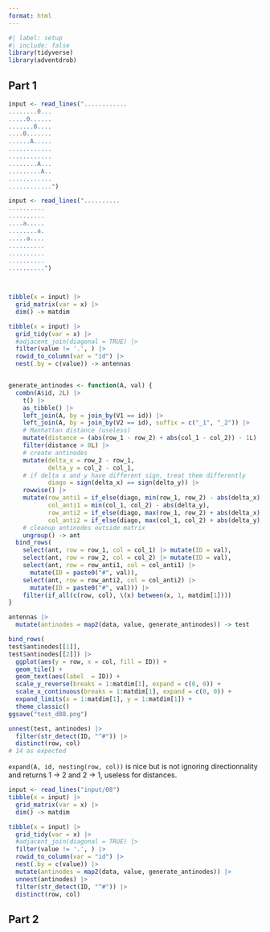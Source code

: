 ```yaml
---
format: html
---
```


```r
#| label: setup
#| include: false
library(tidyverse)
library(adventdrob)
```


## Part 1

```r
input <- read_lines("............
........0...
.....0......
.......0....
....0.......
......A.....
............
............
........A...
.........A..
............
............")

input <- read_lines("..........
..........
..........
....a.....
........a.
.....a....
..........
..........
..........
..........")



tibble(x = input) |> 
  grid_matrix(var = x) |> 
  dim() -> matdim

tibble(x = input) |> 
  grid_tidy(var = x) |>
  #adjacent_join(diagonal = TRUE) |> 
  filter(value != '.', ) |> 
  rowid_to_column(var = "id") |> 
  nest(.by = c(value)) -> antennas


generate_antinodes <- function(A, val) {
  combn(A$id, 2L) |> 
    t() |>
    as_tibble() |> 
    left_join(A, by = join_by(V1 == id)) |> 
    left_join(A, by = join_by(V2 == id), suffix = c("_1", "_2")) |>
    # Manhattan distance (useless)
    mutate(distance = (abs(row_1 - row_2) + abs(col_1 - col_2)) - 1L) |> 
    filter(distance > 0L) |> 
    # create antinodes
    mutate(delta_x = row_2 - row_1,
           delta_y = col_2 - col_1,
    # if delta x and y have different sign, treat them differently
           diago = sign(delta_x) == sign(delta_y)) |> 
    rowwise() |> 
    mutate(row_anti1 = if_else(diago, min(row_1, row_2) - abs(delta_x), max(row_1, row_2) + abs(delta_x)),
           col_anti1 = min(col_1, col_2) - abs(delta_y),
           row_anti2 = if_else(diago, max(row_1, row_2) + abs(delta_x), min(row_1, row_2) - abs(delta_x)),
           col_anti2 = if_else(diago, max(col_1, col_2) + abs(delta_y), max(col_1, col_2) + abs(delta_y))) |> 
    # cleanup antinodes outside matrix
    ungroup() -> ant
  bind_rows(
    select(ant, row = row_1, col = col_1) |> mutate(ID = val),
    select(ant, row = row_2, col = col_2) |> mutate(ID = val),
    select(ant, row = row_anti1, col = col_anti1) |> 
      mutate(ID = paste0("#", val)),
    select(ant, row = row_anti2, col = col_anti2) |> 
      mutate(ID = paste0("#", val))) |> 
    filter(if_all(c(row, col), \(x) between(x, 1, matdim[1])))
}

antennas |> 
  mutate(antinodes = map2(data, value, generate_antinodes)) -> test

bind_rows(
test$antinodes[[1]],
test$antinodes[[2]]) |> 
  ggplot(aes(y = row, x = col, fill = ID)) +
  geom_tile() +
  geom_text(aes(label  = ID)) +
  scale_y_reverse(breaks = 1:matdim[1], expand = c(0, 0)) +
  scale_x_continuous(breaks = 1:matdim[1], expand = c(0, 0)) +
  expand_limits(x = 1:matdim[1], y = 1:matdim[1]) +
  theme_classic()
ggsave("test_d08.png")

unnest(test, antinodes) |> 
  filter(str_detect(ID, "^#")) |> 
  distinct(row, col)
# 14 as expected
```


`expand(A, id, nesting(row, col))` is nice but is not ignoring directionnality and returns 1 -> 2 and 2 -> 1, useless for distances.

```r
input <- read_lines("input/08")
tibble(x = input) |> 
  grid_matrix(var = x) |> 
  dim() -> matdim

tibble(x = input) |> 
  grid_tidy(var = x) |>
  #adjacent_join(diagonal = TRUE) |> 
  filter(value != '.', ) |> 
  rowid_to_column(var = "id") |> 
  nest(.by = c(value)) |> 
  mutate(antinodes = map2(data, value, generate_antinodes)) |> 
  unnest(antinodes) |> 
  filter(str_detect(ID, "^#")) |> 
  distinct(row, col)
```

## Part 2


